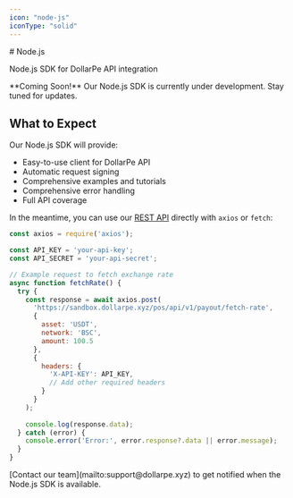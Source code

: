 ```yaml
---
icon: "node-js"
iconType: "solid"
---
```


<Highlight>
  # Node.js
</Highlight>

Node.js SDK for DollarPe API integration

<Note>
  **Coming Soon!** Our Node.js SDK is currently under development. Stay tuned for updates.
</Note>

## What to Expect

Our Node.js SDK will provide:
- Easy-to-use client for DollarPe API
- Automatic request signing
- Comprehensive examples and tutorials
- Comprehensive error handling
- Full API coverage

In the meantime, you can use our [REST API](/api-reference/overview/introduction) directly with `axios` or `fetch`:

```javascript
const axios = require('axios');

const API_KEY = 'your-api-key';
const API_SECRET = 'your-api-secret';

// Example request to fetch exchange rate
async function fetchRate() {
  try {
    const response = await axios.post(
      'https://sandbox.dollarpe.xyz/pos/api/v1/payout/fetch-rate',
      {
        asset: 'USDT',
        network: 'BSC',
        amount: 100.5
      },
      {
        headers: {
          'X-API-KEY': API_KEY,
          // Add other required headers
        }
      }
    );
    
    console.log(response.data);
  } catch (error) {
    console.error('Error:', error.response?.data || error.message);
  }
}
```

<Card title="Want early access?" icon="stars" iconType="solid">
  [Contact our team](mailto:support@dollarpe.xyz) to get notified when the Node.js SDK is available.
</Card>